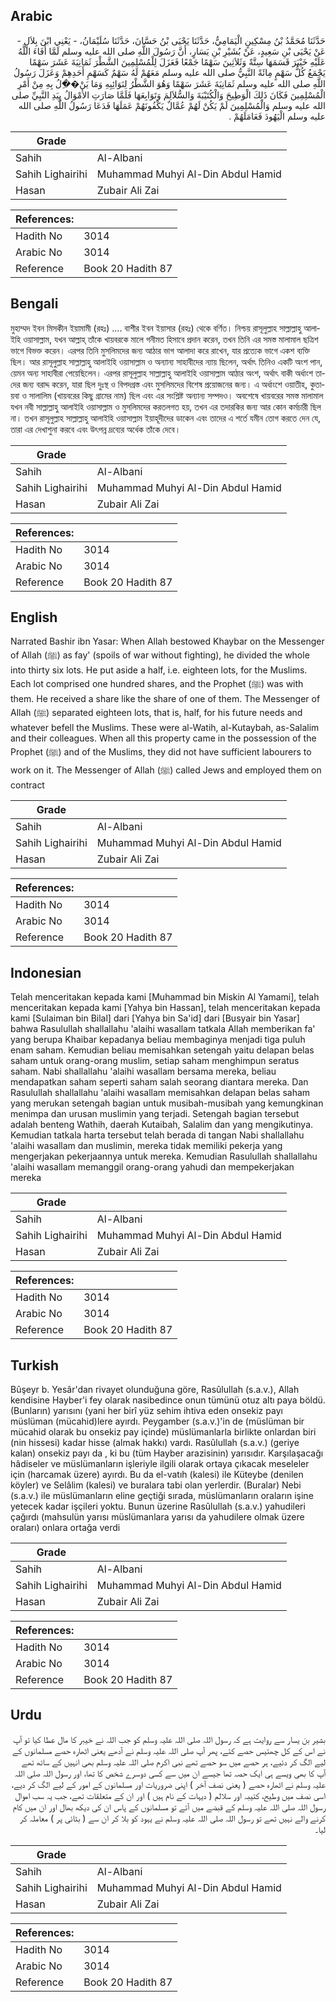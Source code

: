 ## Arabic


<div dir="rtl" lang="ar" style={{fontSize:'larger',backgroundColor:'#f8f9fa',padding:20}}>
حَدَّثَنَا مُحَمَّدُ بْنُ مِسْكِينٍ الْيَمَامِيُّ، حَدَّثَنَا يَحْيَى بْنُ حَسَّانَ، حَدَّثَنَا سُلَيْمَانُ، - يَعْنِي ابْنَ بِلاَلٍ - عَنْ يَحْيَى بْنِ سَعِيدٍ، عَنْ بُشَيْرِ بْنِ يَسَارٍ، أَنَّ رَسُولَ اللَّهِ صلى الله عليه وسلم لَمَّا أَفَاءَ اللَّهُ عَلَيْهِ خَيْبَرَ قَسَمَهَا سِتَّةً وَثَلاَثِينَ سَهْمًا جَمْعًا فَعَزَلَ لِلْمُسْلِمِينَ الشَّطْرَ ثَمَانِيَةَ عَشَرَ سَهْمًا يَجْمَعُ كُلُّ سَهْمٍ مِائَةً النَّبِيُّ صلى الله عليه وسلم مَعَهُمْ لَهُ سَهْمٌ كَسَهْمِ أَحَدِهِمْ وَعَزَلَ رَسُولُ اللَّهِ صلى الله عليه وسلم ثَمَانِيَةَ عَشَرَ سَهْمًا وَهُوَ الشَّطْرُ لِنَوَائِبِهِ وَمَا يَنْ��ِلُ بِهِ مِنْ أَمْرِ الْمُسْلِمِينَ فَكَانَ ذَلِكَ الْوَطِيحَ وَالْكُتَيْبَةَ وَالسُّلاَلِمَ وَتَوَابِعَهَا فَلَمَّا صَارَتِ الأَمْوَالُ بِيَدِ النَّبِيِّ صلى الله عليه وسلم وَالْمُسْلِمِينَ لَمْ يَكُنْ لَهُمْ عُمَّالٌ يَكْفُونَهُمْ عَمَلَهَا فَدَعَا رَسُولُ اللَّهِ صلى الله عليه وسلم الْيَهُودَ فَعَامَلَهُمْ ‏.‏
</div>
<div style={{backgroundColor:'#f8f9fa',padding:20, marginBottom: 10}}><table> <thead> <tr> <th>Grade</th> <th></th> </tr> </thead> <tbody> <tr><td>Sahih</td><td>Al-Albani</td></tr><tr><td>Sahih Lighairihi</td><td>Muhammad Muhyi Al-Din Abdul Hamid</td></tr><tr><td>Hasan</td><td>Zubair Ali Zai</td></tr></tbody></table><table> <thead> <tr> <th>References:</th> <th></th> </tr> </thead> <tbody><tr><td>Hadith No</td><td>3014</td></tr><tr><td>Arabic No</td><td>3014</td></tr><tr><td>Reference</td><td>Book 20 Hadith 87</td></tr></tbody></table></div>

## Bengali


<div dir="ltr" lang="bn" style={{fontSize:'larger',backgroundColor:'#f8f9fa',padding:20}}>
মুহাম্মদ ইবন মিসকীন ইয়ামামী (রহঃ) .... বাশীর ইবন ইয়াসার (রহঃ) থেকে বর্ণিত। নিশ্চয় রাসূলুল্লাহ সাল্লাল্লাহু আলাইহি ওয়াসাল্লাম, যখন আল্লাহ্‌ তাঁকে খায়বরকে মালে গনীমত হিসাবে প্রদান করেন, তখন তিনি এর সমস্ত মালামাল ছত্রিশ ভাগে বিভক্ত করেন। এরপর তিনি মুসলিমদের জন্য আঠার ভাগ আলাদা করে রাখেন, যার প্রত্যেক ভাগে একশ ব্যক্তি ছিল। আর রাসূলুল্লাহ সাল্লাল্লাহু আলাইহি ওয়াসাল্লাম ও অন্যান্য সাহাবীদের ন্যায় ছিলেন, অর্থাৎ তিনিও একটি অংশ পান, য়েমন অন্য সাহাবীরা পেয়েছিলেন। এরপর রাসূলুল্লাহ সাল্লাল্লাহু আলাইহি ওয়াসাল্লাম আঠার অংশ, অর্থাৎ বাকী অর্ধাংশ তাদের জন্য বরাদ্দ করেন, যারা ছিল দুঃস্থ ও বিপদগ্রস্ত এবং মুসলিমদের বিশেষ প্রয়োজনের জন্য। এ অর্ধাংশে ওয়াতীহ, কুতায়বা ও সালালিম (খায়বরের কিছু গ্রামের নাম) ছিল এবং এর সংশ্লিষ্ট অন্যান্য সম্পদও। অবশেষে খায়বরের সমস্ত মালামাল যখন নবী সাল্লাল্লাহু আলাইহি ওয়াসাল্লাম ও মুসলিমদের করতলগত হয়, তখন এর তদারকির জন্য আর কোন কর্মচারী ছিল না। তখন রাসূলুল্লাহ সাল্লাল্লাহু আলাইহি ওয়াসাল্লাম ইয়াহূদীদের ডাকেন এবং তাদের এ শর্তে যমীন তোগ করতে দেন যে, তারা এর দেখাশুনা করবে এবং উৎপন্ন দ্রব্যের অর্ধেক তাঁকে দেবে।
</div>
<div style={{backgroundColor:'#f8f9fa',padding:20, marginBottom: 10}}><table> <thead> <tr> <th>Grade</th> <th></th> </tr> </thead> <tbody> <tr><td>Sahih</td><td>Al-Albani</td></tr><tr><td>Sahih Lighairihi</td><td>Muhammad Muhyi Al-Din Abdul Hamid</td></tr><tr><td>Hasan</td><td>Zubair Ali Zai</td></tr></tbody></table><table> <thead> <tr> <th>References:</th> <th></th> </tr> </thead> <tbody><tr><td>Hadith No</td><td>3014</td></tr><tr><td>Arabic No</td><td>3014</td></tr><tr><td>Reference</td><td>Book 20 Hadith 87</td></tr></tbody></table></div>

## English


<div dir="ltr" lang="en" style={{fontSize:'larger',backgroundColor:'#f8f9fa',padding:20}}>
Narrated Bashir ibn Yasar: When Allah bestowed Khaybar on the Messenger of Allah (ﷺ) as fay' (spoils of war without fighting), he divided the whole into thirty six lots. He put aside a half, i.e. eighteen lots, for the Muslims. Each lot comprised one hundred shares, and the Prophet (ﷺ) was with them. He received a share like the share of one of them. The Messenger of Allah (ﷺ) separated eighteen lots, that is, half, for his future needs and whatever befell the Muslims. These were al-Watih, al-Kutaybah, as-Salalim and their colleagues. When all this property came in the possession of the Prophet (ﷺ) and of the Muslims, they did not have sufficient labourers to work on it. The Messenger of Allah (ﷺ) called Jews and employed them on contract
</div>
<div style={{backgroundColor:'#f8f9fa',padding:20, marginBottom: 10}}><table> <thead> <tr> <th>Grade</th> <th></th> </tr> </thead> <tbody> <tr><td>Sahih</td><td>Al-Albani</td></tr><tr><td>Sahih Lighairihi</td><td>Muhammad Muhyi Al-Din Abdul Hamid</td></tr><tr><td>Hasan</td><td>Zubair Ali Zai</td></tr></tbody></table><table> <thead> <tr> <th>References:</th> <th></th> </tr> </thead> <tbody><tr><td>Hadith No</td><td>3014</td></tr><tr><td>Arabic No</td><td>3014</td></tr><tr><td>Reference</td><td>Book 20 Hadith 87</td></tr></tbody></table></div>

## Indonesian


<div dir="ltr" lang="id" style={{fontSize:'larger',backgroundColor:'#f8f9fa',padding:20}}>
Telah menceritakan kepada kami [Muhammad bin Miskin Al Yamami], telah menceritakan kepada kami [Yahya bin Hassan], telah menceritakan kepada kami [Sulaiman bin Bilal] dari [Yahya bin Sa'id] dari [Busyair bin Yasar] bahwa Rasulullah shallallahu 'alaihi wasallam tatkala Allah memberikan fa' yang berupa Khaibar kepadanya beliau membaginya menjadi tiga puluh enam saham. Kemudian beliau memisahkan setengah yaitu delapan belas saham untuk orang-orang muslim, setiap saham menghimpun seratus saham. Nabi shallallahu 'alaihi wasallam bersama mereka, beliau mendapatkan saham seperti saham salah seorang diantara mereka. Dan Rasulullah shallallahu 'alaihi wasallam memisahkan delapan belas saham yang merukan setengah bagian untuk musibah-musibah yang kemungkinan menimpa dan urusan muslimin yang terjadi. Setengah bagian tersebut adalah benteng Wathih, daerah Kutaibah, Salalim dan yang mengikutinya. Kemudian tatkala harta tersebut telah berada di tangan Nabi shallallahu 'alaihi wasallam dan muslimin, mereka tidak memiliki pekerja yang mengerjakan pekerjaannya untuk mereka. Kemudian Rasulullah shallallahu 'alaihi wasallam memanggil orang-orang yahudi dan mempekerjakan mereka
</div>
<div style={{backgroundColor:'#f8f9fa',padding:20, marginBottom: 10}}><table> <thead> <tr> <th>Grade</th> <th></th> </tr> </thead> <tbody> <tr><td>Sahih</td><td>Al-Albani</td></tr><tr><td>Sahih Lighairihi</td><td>Muhammad Muhyi Al-Din Abdul Hamid</td></tr><tr><td>Hasan</td><td>Zubair Ali Zai</td></tr></tbody></table><table> <thead> <tr> <th>References:</th> <th></th> </tr> </thead> <tbody><tr><td>Hadith No</td><td>3014</td></tr><tr><td>Arabic No</td><td>3014</td></tr><tr><td>Reference</td><td>Book 20 Hadith 87</td></tr></tbody></table></div>

## Turkish


<div dir="ltr" lang="tr" style={{fontSize:'larger',backgroundColor:'#f8f9fa',padding:20}}>
Bûşeyr b. Yesâr'dan rivayet olunduğuna göre, Rasûlullah (s.a.v.), Allah kendisine Hayber'i fey olarak nasibedince onun tümünü otuz altı paya böldü. (Bunların) yarısını (yani her birî yüz sehim ihtiva eden onsekiz payı müslüman (mücahid)lere ayırdı. Peygamber (s.a.v.)'in de (müslüman bir mücahid olarak bu onsekiz pay içinde) müslümanlarla birlikte onlardan biri (nin hissesi) kadar hisse (almak hakkı) vardı. Rasûlullah (s.a.v.) (geriye kalan) onsekiz payı da , ki bu (tüm Hayber arazisinin) yarısıdır. Karşılaşacağı hâdiseler ve müslümanların işleriyle ilgili olarak ortaya çıkacak meseleler için (harcamak üzere) ayırdı. Bu da el-vatıh (kalesi) ile Küteybe (denilen köyler) ve Selâlim (kalesi) ve buralara tabi olan yerlerdir. (Buralar) Nebi (s.a.v.) ile müslümanların eline geçtiği sırada, müslümanların oraların işine yetecek kadar işçileri yoktu. Bunun üzerine Rasûlullah (s.a.v.) yahudileri çağırdı (mahsulün yarısı müslümanlara yarısı da yahudilere olmak üzere oraları) onlara ortağa verdi
</div>
<div style={{backgroundColor:'#f8f9fa',padding:20, marginBottom: 10}}><table> <thead> <tr> <th>Grade</th> <th></th> </tr> </thead> <tbody> <tr><td>Sahih</td><td>Al-Albani</td></tr><tr><td>Sahih Lighairihi</td><td>Muhammad Muhyi Al-Din Abdul Hamid</td></tr><tr><td>Hasan</td><td>Zubair Ali Zai</td></tr></tbody></table><table> <thead> <tr> <th>References:</th> <th></th> </tr> </thead> <tbody><tr><td>Hadith No</td><td>3014</td></tr><tr><td>Arabic No</td><td>3014</td></tr><tr><td>Reference</td><td>Book 20 Hadith 87</td></tr></tbody></table></div>

## Urdu


<div dir="rtl" lang="ur" style={{fontSize:'larger',backgroundColor:'#f8f9fa',padding:20}}>
بشیر بن یسار سے روایت ہے کہ رسول اللہ صلی اللہ علیہ وسلم کو جب اللہ نے خیبر کا مال عطا کیا تو آپ نے اس کے کل چھتیس حصے کئے، پھر آپ صلی اللہ علیہ وسلم نے آدھے یعنی اٹھارہ حصے مسلمانوں کے لیے الگ کر دئیے، ہر حصے میں سو حصے تھے نبی اکرم صلی اللہ علیہ وسلم بھی انہیں کے ساتھ تھے آپ کا بھی ویسے ہی ایک حصہ تھا جیسے ان میں سے کسی دوسرے شخص کا تھا، اور رسول اللہ صلی اللہ علیہ وسلم نے اٹھارہ حصے ( یعنی نصف آخر ) اپنی ضروریات اور مسلمانوں کے امور کے لیے الگ کر دیے، اسی نصف میں وطیح، کتیبہ اور سلالم ( دیہات کے نام ہیں ) اور ان کے متعلقات تھے، جب یہ سب اموال رسول اللہ صلی اللہ علیہ وسلم کے قبضے میں آئے تو مسلمانوں کے پاس ان کی دیکھ بھال اور ان میں کام کرنے والے نہیں تھے تو رسول اللہ صلی اللہ علیہ وسلم نے یہود کو بلا کر ان سے ( بٹائی پر ) معاملہ کر لیا۔
</div>
<div style={{backgroundColor:'#f8f9fa',padding:20, marginBottom: 10}}><table> <thead> <tr> <th>Grade</th> <th></th> </tr> </thead> <tbody> <tr><td>Sahih</td><td>Al-Albani</td></tr><tr><td>Sahih Lighairihi</td><td>Muhammad Muhyi Al-Din Abdul Hamid</td></tr><tr><td>Hasan</td><td>Zubair Ali Zai</td></tr></tbody></table><table> <thead> <tr> <th>References:</th> <th></th> </tr> </thead> <tbody><tr><td>Hadith No</td><td>3014</td></tr><tr><td>Arabic No</td><td>3014</td></tr><tr><td>Reference</td><td>Book 20 Hadith 87</td></tr></tbody></table></div>